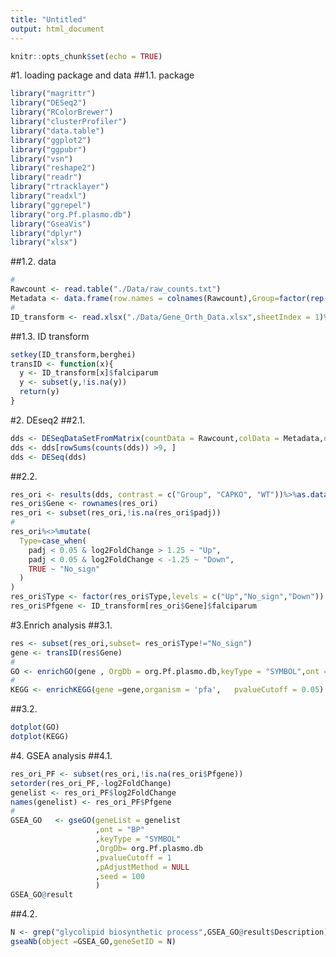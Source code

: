 ```yaml
---
title: "Untitled"
output: html_document
---
```


```r
knitr::opts_chunk$set(echo = TRUE)
```

#1. loading package and data
##1.1. package
```r
library("magrittr")
library("DESeq2")
library("RColorBrewer")
library("clusterProfiler")
library("data.table")
library("ggplot2")
library("ggpubr")
library("vsn")
library("reshape2")
library("readr")
library("rtracklayer")
library("readxl")
library("ggrepel")
library("org.Pf.plasmo.db")
library("GseaVis")
library("dplyr")
library("xlsx")
```
##1.2. data
```r
#
Rawcount <- read.table("./Data/raw_counts.txt")
Metadata <- data.frame(row.names = colnames(Rawcount),Group=factor(rep(c("CAPKO","WT"),c(5,5)),c("CAPKO","WT")))
#
ID_transform <- read.xlsx("./Data/Gene_Orth_Data.xlsx",sheetIndex = 1)%>%as.data.table()
```
##1.3. ID transform
```r
setkey(ID_transform,berghei)
transID <- function(x){
  y <- ID_transform[x]$falciparum
  y <- subset(y,!is.na(y))
  return(y)
}
```

#2. DEseq2
##2.1. 
```r
dds <- DESeqDataSetFromMatrix(countData = Rawcount,colData = Metadata,design = ~Group)
dds <- dds[rowSums(counts(dds)) >9, ]
dds <- DESeq(dds)
```
##2.2.
```r
res_ori <- results(dds, contrast = c("Group", "CAPKO", "WT"))%>%as.data.frame() 
res_ori$Gene <- rownames(res_ori)
res_ori <- subset(res_ori,!is.na(res_ori$padj))
#
res_ori%<>%mutate(
  Type=case_when(
    padj < 0.05 & log2FoldChange > 1.25 ~ "Up",
    padj < 0.05 & log2FoldChange < -1.25 ~ "Down",
    TRUE ~ "No_sign"
  )
)
res_ori$Type <- factor(res_ori$Type,levels = c("Up","No_sign","Down"))
res_ori$Pfgene <- ID_transform[res_ori$Gene]$falciparum
```

#3.Enrich analysis
##3.1. 
```r
res <- subset(res_ori,subset= res_ori$Type!="No_sign")
gene <- transID(res$Gene)
#
GO <- enrichGO(gene , OrgDb = org.Pf.plasmo.db,keyType = "SYMBOL",ont = "all",pAdjustMethod = "BH") 
#
KEGG <- enrichKEGG(gene =gene,organism = 'pfa',   pvalueCutoff = 0.05)
```

##3.2.
```r
dotplot(GO)
dotplot(KEGG)
```


#4. GSEA analysis
##4.1. 
```r
res_ori_PF <- subset(res_ori,!is.na(res_ori$Pfgene))
setorder(res_ori_PF,-log2FoldChange)
genelist <- res_ori_PF$log2FoldChange
names(genelist) <- res_ori_PF$Pfgene
#
GSEA_GO   <- gseGO(geneList = genelist
                   ,ont = "BP"
                   ,keyType = "SYMBOL"
                   ,OrgDb= org.Pf.plasmo.db
                   ,pvalueCutoff = 1
                   ,pAdjustMethod = NULL
                   ,seed = 100
                   )
GSEA_GO@result
```

##4.2.
```r
N <- grep("glycolipid biosynthetic process",GSEA_GO@result$Description)
gseaNb(object =GSEA_GO,geneSetID = N)  
```






